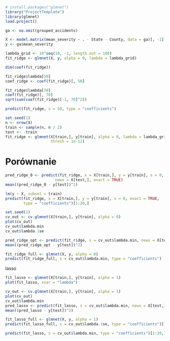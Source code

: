 ```r
# install.packages("glmnet")
library("ProjectTemplate")
library(glmnet)
load.project()

```
```r
ga <- na.omit(grouped_accidents)
```

```r
X <- model.matrix(mean_severity ~ . - State - County, data = ga)[, -1]
y <- ga$mean_severity
```
```r
lambda_grid <- 10^seq(10, -2, length.out = 100)
fit_ridge <- glmnet(X, y, alpha = 0, lambda = lambda_grid)
```

```r
dim(coef(fit_ridge))

```

```r
fit_ridge$lambda[50]
coef_ridge <- coef(fit_ridge)[, 50]

```

```r
fit_ridge$lambda[70]
coef(fit_ridge)[, 70]
sqrt(sum(coef(fit_ridge)[-1, 70]^2))
```

```r
predict(fit_ridge, s = 50, type = "coefficients")

```


```r
set.seed(1)
n <- nrow(X)
train <- sample(n, n / 2)
test <- -train
fit_ridge <- glmnet(X[train,], y[train], alpha = 0, lambda = lambda_grid,
                    thresh = 1e-12)
```


# Porównanie
```r
pred_ridge_0 <- predict(fit_ridge, x = X[train,], y = y[train], s = 0, 
                      newx = X[test,], exact = TRUE)
mean((pred_ridge_0 - y[test])^2)
```

```r
lm(y ~ X, subset = train)
predict(fit_ridge, x = X[train,], y = y[train], s = 0, exact = TRUE, 
        type = "coefficients")[1:20,]
```

```r
set.seed(1)
cv_out <- cv.glmnet(X[train,], y[train], alpha = 0)
plot(cv_out)
cv_out$lambda.min
cv_out$lambda.1se
```


```r
pred_ridge_opt <- predict(fit_ridge, s = cv_out$lambda.min, newx = X[test,])
mean((pred_ridge_opt - y[test])^2)

```

```r
fit_ridge_full <- glmnet(X, y, alpha = 0)
predict(fit_ridge_full, s = cv_out$lambda.min, type = "coefficients")
```

lasso
```r
fit_lasso <- glmnet(X[train,], y[train], alpha = 1)
plot(fit_lasso, xvar = "lambda")
```

```r
cv_out <- cv.glmnet(X[train,], y[train], alpha = 1)
plot(cv_out)
cv_out$lambda.min
pred_lasso <- predict(fit_lasso, s = cv_out$lambda.min, newx = X[test,])
mean((pred_lasso - y[test])^2)
```

```r
fit_lasso_full <- glmnet(X, y, alpha = 1)
predict(fit_lasso_full, s = cv_out$lambda.1se, type = "coefficients")[1:20,]
```
```r
predict(fit_lasso, s = cv_out$lambda.min, type = "coefficients")[1:20,]
```
